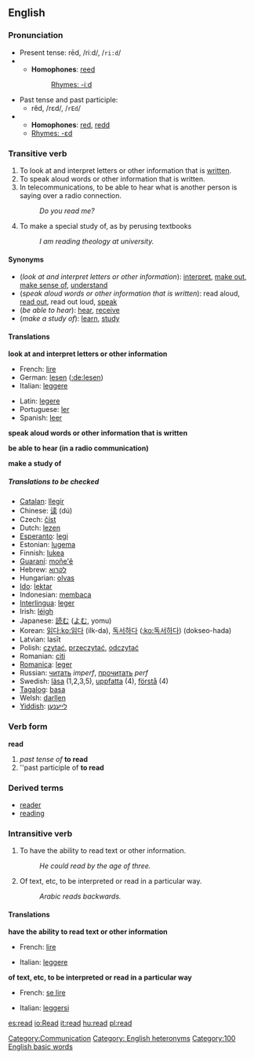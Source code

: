 ==English==
===Pronunciation===
*Present tense: rēd, /riːd/, /<tt>ri:d</tt>/
*{{audio|en-us-read.ogg|Audio (US)}}
**'''Homophones''': [[reed]]
**:[[Rhymes:English:-iːd|Rhymes: -iːd]]
*Past tense and past participle:
**rĕd, /rɛd/, /<tt>rEd</tt>/
*{{audio|en-us-read-past.ogg|Audio (US)}}
**'''Homophones''': [[red]], [[redd]]
**[[Rhymes:English:-ɛd|Rhymes: -ɛd]]

=== Transitive verb ===
{{en-infl-irreg|read|reads|reading|read|read}}

#To look at and interpret letters or other information that is [[written]].
#To speak aloud words or other information that is written.
#In telecommunications, to be able to hear what is another person is saying over a radio connection.
#:''Do you read me?''
#To make a special study of, as by perusing textbooks
#:''I am reading theology at university.''

====Synonyms====
*(''look at and interpret letters or other information''): [[interpret]], [[make out]], [[make sense of]], [[understand]]
*(''speak aloud words or other information that is written''): read aloud, [[read out]], read out loud, [[speak]]
*(''be able to hear''): [[hear]], [[receive]]
*(''make a study of''): [[learn]], [[study]]

====Translations====

'''look at and interpret letters or other information'''
{{top}}
*French: [[lire#French|lire]]
*German: [[lesen]] ([[:de:lesen]])
*Italian: [[leggere]]
{{mid}}
*Latin: [[legere]]
*Portuguese: [[ler]]
*Spanish: [[leer#Spanish|leer]]
{{bottom}}

'''speak aloud words or other information that is written'''
{{top}}
{{mid}}
{{bottom}}

'''be able to hear (in a radio communication)'''
{{top}}
{{mid}}
{{bottom}}

'''make a study of'''
{{top}}
{{mid}}
{{bottom}}

=====Translations to be checked=====
<!--Remove this section once all of the translations below have been moved into the tables above.-->
{{checktrans}}

*[[Catalan]]: [[llegir]]
*Chinese: [[读]] (dú)
*Czech: [[číst]]
*Dutch: [[lezen]]
*[[Esperanto]]: [[legi]]
*Estonian: [[lugema]]
*Finnish: [[lukea]]
*[[Guaraní]]: [[moñe'ẽ]]
*Hebrew: [[לקרוא]]
*Hungarian: [[olvas]]
*[[Ido]]: [[lektar]]
*Indonesian: [[baca|membaca]]
*[[Interlingua]]: [[leger]]
*Irish: [[léigh]]
*Japanese: [[読む]] ([[よむ]], yomu)
*Korean: [[읽다]][[:ko:읽다]] (ilk-da), [[독서하다]] ([[:ko:독서하다]]) (dokseo-hada)
*Latvian: lasīt
*Polish: [[czytać]], [[przeczytać]], [[odczytać]] 
*Romanian: [[citi]]
*[[Romanica]]: [[leger]]
*Russian: [[читать]] ''imperf'', [[прочитать]] ''perf''
*Swedish: [[läsa]] (1,2,3,5), [[uppfatta]] (4), [[förstå]] (4)
*[[Tagalog]]: [[basa]]
*Welsh: [[darllen]]
*[[Yiddish]]: [[לײענען]]

=== Verb form ===
'''read'''

#''past tense of'' '''to read'''
#''past participle of '''to read'''

<!--NOTE: Do not add translations here; these belong in the conjugations of the various translations given for the infinitive senses above
==== Translations ====
*Dutch: [[las]], [[lazen]]
*Esperanto: [[legis]]
*Ido: [[lektis]]
*{{sv}}: [[läste]] (1,2,3,5), [[förstod]] (4), [[uppfattade]] (4)

=== Verb ===
'''read'''

# past participle of ''to read''

=== Translations ===
*Dutch: [[gelezen]]
*{{sv}}: [[läst]] (1,2,3,5), [[förstått]] (4), [[uppfattat]] (4)
-->
===Derived terms===
*[[reader]]
*[[reading]]

===Intransitive verb===
{{en-infl-irreg|read|reads|reading|read|read}}

#To have the ability to read text or other information.
#:''He could read by the age of three.''
#Of text, etc, to be interpreted or read in a particular way.
#:''Arabic reads backwards.''

====Translations====

'''have the ability to read text or other information'''
{{top}}
*French: [[lire#French|lire]]
{{mid}}
*Italian: [[leggere]]
{{bottom}}

'''of text, etc, to be interpreted or read in a particular way'''
{{top}}
*French: [[se lire]]
{{mid}}
*Italian: [[leggersi]]
{{bottom}}

[[Category:Communication]]
[[Category: English heteronyms]]
[[Category:100 English basic words]]

[[es:read]]
[[io:Read]]
[[it:read]]
[[hu:read]]
[[pl:read]]